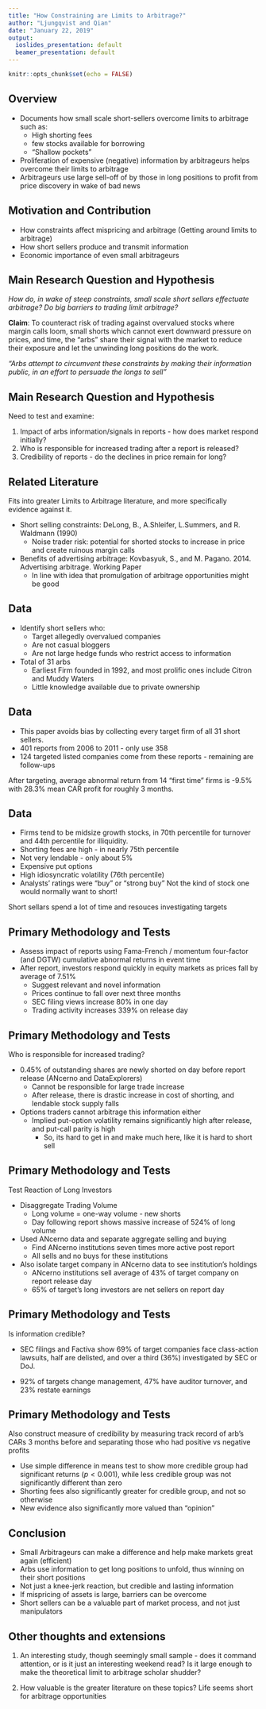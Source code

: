 ```yaml
---
title: "How Constraining are Limits to Arbitrage?"
author: "Ljungqvist and Qian"
date: "January 22, 2019"
output:
  ioslides_presentation: default
  beamer_presentation: default
---
```


```r
knitr::opts_chunk$set(echo = FALSE)
```

## Overview

+ Documents how small scale short-sellers overcome limits to arbitrage such as:
    + High shorting fees
    + few stocks available for borrowing
    + "Shallow pockets"
  
+ Proliferation of expensive (negative) information by arbitrageurs helps overcome their limits to arbitrage
+ Arbitrageurs use large sell-off of by those in long positions to profit from price discovery in wake of bad news

## Motivation and Contribution

+ How constraints affect mispricing and arbitrage (Getting around limits to arbitrage)
+ How short sellers produce and transmit information
+ Economic importance of even small arbitrageurs

## Main Research Question and Hypothesis

_How do, in wake of steep constraints, small scale short sellars effectuate arbitrage? Do big barriers to trading limit arbitrage?_ 

__Claim__: To counteract risk of trading against overvalued stocks where margin calls loom, small shorts which cannot exert downward pressure on prices, and time, the "arbs" share their signal with the market to reduce their exposure and let the unwinding long positions do the work. 

_"Arbs attempt to circumvent these constraints by making their information public, in an effort to persuade the longs to sell"_

## Main Research Question and Hypothesis

Need to test and examine:

(1) Impact of arbs information/signals in reports - how does market respond initially?
(2) Who is responsible for increased trading after a report is released?
(3) Credibility of reports - do the declines in price remain for long?



## Related Literature

Fits into greater Limits to Arbitrage literature, and more specifically evidence against it. 

+ Short selling constraints: DeLong, B., A.Shleifer, L.Summers, and R. Waldmann (1990)
    + Noise trader risk: potential for shorted stocks to increase in price and create ruinous margin calls
+ Benefits of advertising arbitrage: Kovbasyuk, S., and M. Pagano. 2014. Advertising arbitrage. Working Paper
    + In line with idea that promulgation of arbitrage opportunities might be good





## Data

+ Identify short sellers who:
    + Target allegedly overvalued companies 
    + Are not casual bloggers
    + Are not large hedge funds who restrict access to information
+ Total of 31 arbs
    + Earliest Firm founded in 1992, and most prolific ones include Citron and Muddy Waters
    + Little knowledge available due to private ownership
    
    
    
    
## Data 


  + This paper avoids bias by collecting every target firm of all 31 short sellers. 
  + 401 reports from 2006 to 2011 - only use 358 
  + 124 targeted listed companies come from these reports - remaining are follow-ups
    
After targeting, average abnormal return from 14 "first time" firms is -9.5% with 28.3% mean CAR profit for roughly 3 months.


## Data

+ Firms tend to be midsize growth stocks, in 70th percentile for turnover and 44th percentile for illiquidity. 
+ Shorting fees are high - in nearly 75th percentile
+ Not very lendable - only about 5%
+ Expensive put options
+ High idiosyncratic volatility (76th percentile)
+ Analysts' ratings were "buy" or "strong buy"
Not the kind of stock one would normally want to short!

    

Short sellars spend a lot of time and resouces investigating targets



## Primary Methodology and Tests

+ Assess impact of reports using Fama-French / momentum four-factor (and DGTW) cumulative abnormal returns in event time
+ After report, investors respond quickly in equity markets as prices fall by average of 7.51%
    + Suggest relevant and novel information
    + Prices continue to fall over next three months
    + SEC filing views increase 80% in one day
    + Trading activity increases 339% on release day
    
## Primary Methodology and Tests

Who is responsible for increased trading?

+ 0.45% of outstanding shares are newly shorted on day before report release (ANcerno and DataExplorers)
    + Cannot be responsible for large trade increase
    + After release, there is drastic increase in cost of shorting, and lendable stock supply falls
+ Options traders cannot arbitrage this information either
    + Implied put-option volatility remains significantly high after release, and put-call parity is high
        + So, its hard to get in and make much here, like it is hard to short sell
        
## Primary Methodology and Tests

Test Reaction of Long Investors

+ Disaggregate Trading Volume
    + Long volume = one-way volume - new shorts
    + Day following report shows massive increase of 524% of long volume
  
+ Used ANcerno data and separate aggregate selling and buying
    + Find ANcerno institutions seven times more active post report
    + All sells and no buys for these institutions
+ Also isolate target company in ANcerno data to see institution's holdings
    + ANcerno institutions sell average of 43% of target company on report release day
    + 65% of target's long investors are net sellers on report day
    
## Primary Methodology and Tests

Is information credible?

+ SEC filings and Factiva show 69% of target companies face class-action lawsuits, half are delisted, and over a third (36%) investigated by SEC or DoJ. 

+ 92% of targets change management, 47% have auditor turnover, and 23% restate earnings


## Primary Methodology and Tests

Also construct measure of credibility by measuring track record of arb's CARs 3 months before and separating those who had positive vs negative profits

+ Use simple difference in means test to show more credible group had significant returns $(p < 0.001)$, while less credible group was not significantly different than zero
+ Shorting fees also significantly greater for credible group, and not so otherwise
+ New evidence also significantly more valued than "opinion"



## Conclusion

+ Small Arbitrageurs can make a difference and help make markets great again (efficient)
+ Arbs use information to get long positions to unfold, thus winning on their short positions
+ Not just a knee-jerk reaction, but credible and lasting information 
+ If mispricing of assets is large, barriers can be overcome 
+ Short sellers can be a valuable part of market process, and not just manipulators

## Other thoughts and extensions

(1) An interesting study, though seemingly small sample - does it command attention, or is it just an interesting weekend read? Is it large enough to make the theoretical limit to arbitrage scholar shudder?

(2) How valuable is the greater literature on these topics? Life seems short for arbitrage opportunities


